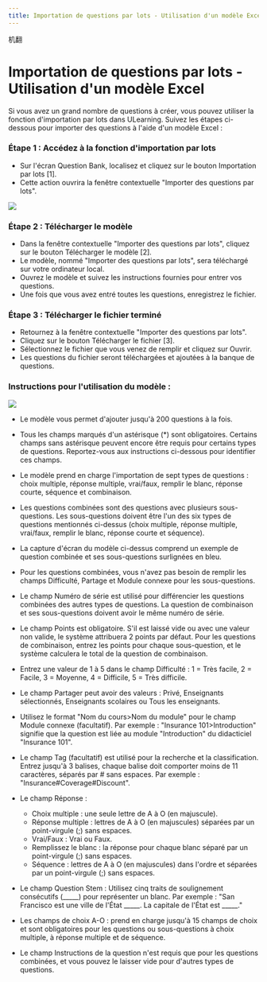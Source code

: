 ```yaml
---
title: Importation de questions par lots - Utilisation d'un modèle Excel
---
```


机翻
# Importation de questions par lots - Utilisation d'un modèle Excel 
 
 Si vous avez un grand nombre de questions à créer, vous pouvez utiliser la fonction d'importation par lots dans ULearning. Suivez les étapes ci-dessous pour importer des questions à l'aide d'un modèle Excel : 
 
 ### Étape 1 : Accédez à la fonction d'importation par lots 
 - Sur l'écran Question Bank, localisez et cliquez sur le bouton Importation par lots [1]. 
 - Cette action ouvrira la fenêtre contextuelle "Importer des questions par lots". 
 
 ![]( /img/utest/teacher/question05.png) 
 
 ### Étape 2 : Télécharger le modèle 
 
 - Dans la fenêtre contextuelle "Importer des questions par lots", cliquez sur le bouton Télécharger le modèle [2]. 
 - Le modèle, nommé "Importer des questions par lots", sera téléchargé sur votre ordinateur local. 
 - Ouvrez le modèle et suivez les instructions fournies pour entrer vos questions. 
 - Une fois que vous avez entré toutes les questions, enregistrez le fichier. 
 
 ### Étape 3 : Télécharger le fichier terminé 

 - Retournez à la fenêtre contextuelle "Importer des questions par lots". 
 - Cliquez sur le bouton Télécharger le fichier [3]. 
 - Sélectionnez le fichier que vous venez de remplir et cliquez sur Ouvrir. 
 - Les questions du fichier seront téléchargées et ajoutées à la banque de questions. 

 ### Instructions pour l'utilisation du modèle : 

 ![]( /img/utest/teacher/question06.png) 
 
 - Le modèle vous permet d'ajouter jusqu'à 200 questions à la fois. 
 - Tous les champs marqués d'un astérisque (*) sont obligatoires. Certains champs sans astérisque peuvent encore être requis pour certains types de questions. Reportez-vous aux instructions ci-dessous pour identifier ces champs. 
 - Le modèle prend en charge l'importation de sept types de questions : choix multiple, réponse multiple, vrai/faux, remplir le blanc, réponse courte, séquence et combinaison. 
 
 - Les questions combinées sont des questions avec plusieurs sous-questions. Les sous-questions doivent être l'un des six types de questions mentionnés ci-dessus (choix multiple, réponse multiple, vrai/faux, remplir le blanc, réponse courte et séquence). 
 - La capture d'écran du modèle ci-dessus comprend un exemple de question combinée et ses sous-questions surlignées en bleu. 
 - Pour les questions combinées, vous n'avez pas besoin de remplir les champs Difficulté, Partage et Module connexe pour les sous-questions. 
 - Le champ Numéro de série est utilisé pour différencier les questions combinées des autres types de questions. La question de combinaison et ses sous-questions doivent avoir le même numéro de série. 
 - Le champ Points est obligatoire. S'il est laissé vide ou avec une valeur non valide, le système attribuera 2 points par défaut. Pour les questions de combinaison, entrez les points pour chaque sous-question, et le système calculera le total de la question de combinaison. 
 - Entrez une valeur de 1 à 5 dans le champ Difficulté : 1 = Très facile, 2 = Facile, 3 = Moyenne, 4 = Difficile, 5 = Très difficile. 
 - Le champ Partager peut avoir des valeurs : Privé, Enseignants sélectionnés, Enseignants scolaires ou Tous les enseignants. 
 - Utilisez le format "Nom du cours>Nom du module" pour le champ Module connexe (facultatif). Par exemple : "Insurance 101>Introduction" signifie que la question est liée au module "Introduction" du didacticiel "Insurance 101". 
 - Le champ Tag (facultatif) est utilisé pour la recherche et la classification. Entrez jusqu'à 3 balises, chaque balise doit comporter moins de 11 caractères, séparés par # sans espaces. Par exemple : "Insurance#Coverage#Discount". 
 - Le champ Réponse : 
     - Choix multiple : une seule lettre de A à O (en majuscule). 
     - Réponse multiple : lettres de A à O (en majuscules) séparées par un point-virgule (;) sans espaces. 
     - Vrai/Faux : Vrai ou Faux. 
     - Remplissez le blanc : la réponse pour chaque blanc séparé par un point-virgule (;) sans espaces. 
     - Séquence : lettres de A à O (en majuscules) dans l'ordre et séparées par un point-virgule (;) sans espaces. 
 - Le champ Question Stem : Utilisez cinq traits de soulignement consécutifs (_____) pour représenter un blanc. Par exemple : "San Francisco est une ville de l'État _____. La capitale de l'État est _____." 
 - Les champs de choix A-O : prend en charge jusqu'à 15 champs de choix et sont obligatoires pour les questions ou sous-questions à choix multiple, à réponse multiple et de séquence. 
 - Le champ Instructions de la question n'est requis que pour les questions combinées, et vous pouvez le laisser vide pour d'autres types de questions.
